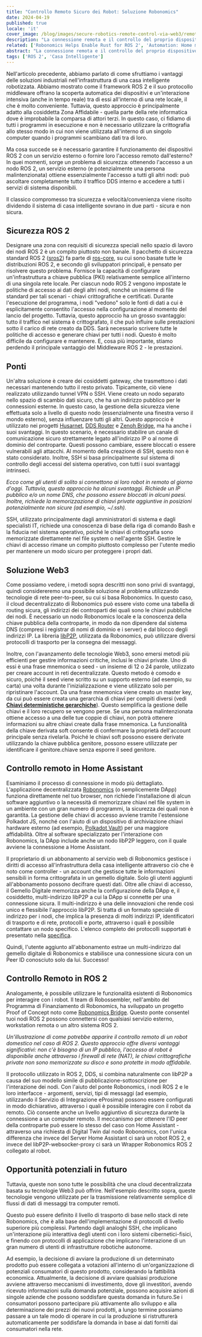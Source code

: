 ```yaml
---
title: "Controllo Remoto Sicuro dei Robot: Soluzione Robonomics"
date: 2024-04-19
published: true
locale: 'it'
cover_image: /blog/images/secure-robotics-remote-control-via-web3/remote_control_cover.png
description: "La connessione remota e il controllo del proprio dispositivo intelligente sono funzionalità molto popolari tra gli utenti. Tuttavia, compiti apparentemente banali come questi causano ancora molte difficoltà agli utenti inesperti, dalle problematiche legate al NAT ai problemi di sicurezza. In un nuovo articolo, mostreremo come queste difficoltà possano essere superate con l'aiuto di Robonomics."
related: ['Robonomics Helps Enable Rust for ROS 2', 'Automation: Home meets Industrial']
abstract: "La connessione remota e il controllo del proprio dispositivo intelligente sono funzionalità molto popolari tra gli utenti. Tuttavia, compiti apparentemente banali come questi causano ancora molte difficoltà agli utenti inesperti, dalle problematiche legate al NAT ai problemi di sicurezza. In un nuovo articolo, mostreremo come queste difficoltà possano essere superate con l'aiuto di Robonomics."
tags: ['ROS 2', 'Casa Intelligente']
---
```


Nell'articolo precedente, abbiamo parlato di come sfruttiamo i vantaggi delle soluzioni industriali nell'infrastruttura di una casa intelligente robotizzata. Abbiamo mostrato come il framework ROS 2 e il suo protocollo middleware offrano la scoperta automatica dei dispositivi e un'interazione intensiva (anche in tempo reale) tra di essi all'interno di una rete locale, il che è molto conveniente. Tuttavia, questo approccio è principalmente adatto alla cosiddetta Zona Affidabile - quella parte della rete informatica dove è improbabile la comparsa di attori terzi. In questo caso, ci fidiamo di tutti i programmi in esecuzione e non è necessario utilizzare la crittografia allo stesso modo in cui non viene utilizzata all'interno di un singolo computer quando i programmi scambiano dati tra di loro.

Ma cosa succede se è necessario garantire il funzionamento dei dispositivi ROS 2 con un servizio esterno o fornire loro l'accesso remoto dall'esterno? In quei momenti, sorge un problema di sicurezza: ottenendo l'accesso a un nodo ROS 2, un servizio esterno (e potenzialmente una persona malintenzionata) ottiene essenzialmente l'accesso a tutti gli altri nodi: può ascoltare completamente tutto il traffico DDS interno e accedere a tutti i servizi di sistema disponibili.

Il classico compromesso tra sicurezza e velocità/convenienza viene risolto dividendo il sistema di casa intelligente sovrano in due parti - sicura e non sicura.

## Sicurezza ROS 2

Designare una zona con requisiti di sicurezza speciali nello spazio di lavoro dei nodi ROS 2 è un compito piuttosto non banale. Il pacchetto di sicurezza standard ROS 2 ([sros2](https://docs.ros.org/it/rolling/Concepts/Intermediate/About-Security.html)) fa parte di [ros-core](https://ros.org/reps/rep-2001.html#id32), su cui sono basate tutte le distribuzioni ROS 2, e secondo gli sviluppatori principali, è pensato per risolvere questo problema. Fornisce la capacità di configurare un'infrastruttura a chiave pubblica (PKI) relativamente semplice all'interno di una singola rete locale. Per ciascun nodo ROS 2 vengono impostate le politiche di accesso ai dati degli altri nodi, nonché un insieme di file standard per tali scenari - chiavi crittografiche e certificati. Durante l'esecuzione del programma, i nodi "vedono" solo le fonti di dati a cui è esplicitamente consentito l'accesso nella configurazione al momento del lancio del progetto. Tuttavia, questo approccio ha un grosso svantaggio: tutto il traffico nel sistema è crittografato, il che può influire sulle prestazioni sotto il carico di rete creato da DDS. Sarà necessario scrivere tutte le politiche di accesso e generare chiavi per tutti i nodi. Questo è molto difficile da configurare e mantenere. E, cosa più importante, stiamo perdendo il principale vantaggio del Middleware ROS 2 - le prestazioni.

## Ponti

Un'altra soluzione è creare dei cosiddetti gateway, che trasmettono i dati necessari mantenendo tutto il resto privato. Tipicamente, ciò viene realizzato utilizzando tunnel VPN o SSH. Viene creato un nodo separato nello spazio di scambio dati sicuro, che ha un indirizzo pubblico per le connessioni esterne. In questo caso, la gestione della sicurezza viene effettuata solo a livello di questo nodo (essenzialmente una finestra verso il mondo esterno), senza influenzare tutti gli altri. Questo approccio è utilizzato nei progetti [Husarnet](https://github.com/husarnet/husarnet), [DDS Router](https://github.com/eProsima/DDS-Router) e [Zenoh Bridge](https://github.com/eclipse-zenoh/zenoh-plugin-ros2dds), ma ha anche i suoi svantaggi. In questo scenario, è necessario stabilire un canale di comunicazione sicuro strettamente legato all'indirizzo IP o al nome di dominio del controparte. Questi possono cambiare, essere bloccati o essere vulnerabili agli attacchi. Al momento della creazione di SSH, questo non è stato considerato. Inoltre, SSH si basa principalmente sul sistema di controllo degli accessi del sistema operativo, con tutti i suoi svantaggi intrinseci.

<RbImage zoom src="/blog/images/secure-robotics-remote-control-via-web3/remote_control_legacy_approach.png" alt="Controllo remoto classico tramite IP pubblico e SSH/VPN" />

*Ecco come gli utenti di solito si connettono ai loro robot in remoto al giorno d'oggi. Tuttavia, questo approccio ha alcuni svantaggi. Richiede un IP pubblico e/o un nome DNS, che possono essere bloccati in alcuni paesi. Inoltre, richiede la memorizzazione di chiavi private aggiuntive in posizioni potenzialmente non sicure (ad esempio, ~/.ssh).*

SSH, utilizzato principalmente dagli amministratori di sistema e dagli specialisti IT, richiede una conoscenza di base della riga di comando Bash e la fiducia nel sistema operativo, poiché le chiavi di crittografia sono memorizzate direttamente nel file system o nell'agente SSH. Gestire le chiavi di accesso rimane un compito piuttosto complesso per l'utente medio per mantenere un modo sicuro per proteggere i propri dati.

## Soluzione Web3

Come possiamo vedere, i metodi sopra descritti non sono privi di svantaggi, quindi considereremo una possibile soluzione al problema utilizzando tecnologie di rete peer-to-peer, su cui si basa Robonomics. In questo caso, il cloud decentralizzato di Robonomics può essere visto come una tabella di routing sicura, gli indirizzi dei controparti dei quali sono le chiavi pubbliche dei nodi. È necessario un nodo Robonomics locale e la conoscenza della chiave pubblica della controparte, in modo da non dipendere dal sistema DNS (compresi i registrar di nomi di dominio e i server) e dal blocco degli indirizzi IP. La libreria [libP2P](https://libp2p.io/), utilizzata da Robonomics, può utilizzare diversi protocolli di trasporto per la consegna dei messaggi.

Inoltre, con l'avanzamento delle tecnologie Web3, sono emersi metodi più efficienti per gestire informazioni critiche, inclusi le chiavi private. Uno di essi è una frase mnemonica o seed - un insieme di 12 o 24 parole, utilizzato per creare account in reti decentralizzate. Questo metodo è comodo e sicuro, poiché il seed viene scritto su un supporto esterno (ad esempio, su carta) una volta durante l'inizializzazione e viene utilizzato solo per ripristinare l'account. Da una frase mnemonica viene creato un master key, da cui può essere creata una gerarchia di chiavi per compiti diversi (vedi **[Chiavi deterministiche gerarchiche](https://docs.substrate.io/reference/command-line-tools/subkey/#hierarchical-deterministic-keys)**). Questo semplifica la gestione delle chiavi e il loro recupero se vengono perse. Se una persona malintenzionata ottiene accesso a una delle tue coppie di chiavi, non potrà ottenere informazioni su altre chiavi create dalla frase mnemonica. La funzionalità della chiave derivata soft consente di confermare la proprietà dell'account principale senza rivelarla. Poiché le chiavi soft possono essere derivate utilizzando la chiave pubblica genitore, possono essere utilizzate per identificare il genitore.chiave senza esporre il seed genitore.

## Controllo remoto in Home Assistant

Esaminiamo il processo di connessione in modo più dettagliato. L'applicazione decentralizzata [Robonomics](https://robonomics.app/) (o semplicemente DApp) funziona direttamente nel tuo browser, non richiede l'installazione di alcun software aggiuntivo o la necessità di memorizzare chiavi nel file system in un ambiente con un gran numero di programmi, la sicurezza dei quali non è garantita. La gestione delle chiavi di accesso avviene tramite l'estensione Polkadot JS, nonché con l'aiuto di un dispositivo di archiviazione chiavi hardware esterno (ad esempio, [Polkadot Vault](https://wiki.polkadot.network/docs/polkadot-vault)) per una maggiore affidabilità. Oltre al software specializzato per l'interazione con Robonomics, la DApp include anche un nodo libP2P leggero, con il quale avviene la connessione a Home Assistant.

<RbImage zoom src="/blog/images/secure-robotics-remote-control-via-web3/robonomics_home_assistant_usecase.png" alt="Controllo Remoto in Home Assistant" />

Il proprietario di un abbonamento al servizio web di Robonomics gestisce i diritti di accesso all'infrastruttura della casa intelligente attraverso ciò che è noto come controller - un account che gestisce tutte le informazioni sensibili in forma crittografata in un gemello digitale. Solo gli utenti aggiunti all'abbonamento possono decifrare questi dati. Oltre alle chiavi di accesso, il Gemello Digitale memorizza anche la configurazione della DApp e, il cosiddetto, multi-indirizzo libP2P a cui la DApp si connette per una connessione sicura. Il multi-indirizzo è una delle innovazioni che rende così unico e flessibile l'approccio libP2P. Si tratta di un formato speciale di indirizzo per i nodi, che implica la presenza di molti indirizzi IP, identificatori di trasporto e di rete, protocolli e porte, attraverso i quali è possibile contattare un nodo specifico. L'elenco completo dei protocolli supportati è presentato nella [specifica](https://github.com/multiformats/multiaddr/blob/master/protocols.csv).

Quindi, l'utente aggiunto all'abbonamento estrae un multi-indirizzo dal gemello digitale di Robonomics e stabilisce una connessione sicura con un Peer ID conosciuto solo da lui. Successo!

## Controllo Remoto in ROS 2

Analogamente, è possibile utilizzare le funzionalità esistenti di Robonomics per interagire con i robot. Il team di Robossembler, nell'ambito del Programma di Finanziamento di Robonomics, ha sviluppato un progetto Proof of Concept noto come [Robonomics Bridge](https://gitlab.com/robossembler/robonomics_bridge). Questo ponte consenteI tuoi nodi ROS 2 possono connettersi con qualsiasi servizio esterno, workstation remota o un altro sistema ROS 2.

<RbImage zoom src="/blog/images/secure-robotics-remote-control-via-web3/robonomics_ros2_usecase.png" alt="Controllo remoto ROS 2 con Robonomics" />

*Un'illustrazione di come potrebbe apparire il controllo remoto di un robot domestico nel caso di ROS 2. Questo approccio offre diversi vantaggi significativi: non c'è bisogno di un IP pubblico, l'accesso al robot è disponibile anche attraverso i firewall di rete (NAT), le chiavi crittografiche private non sono memorizzate su disco e sono protette in modo affidabile.*

Il protocollo utilizzato in ROS 2, DDS, si combina naturalmente con libP2P a causa del suo modello simile di pubblicazione-sottoscrizione per l'interazione dei nodi. Con l'aiuto del ponte Robonomics, i nodi ROS 2 e le loro interfacce - argomenti, servizi, tipi di messaggi (ad esempio, utilizzando il Servizio di Integrazione eProsima) possono essere configurati in modo dichiarativo, attraverso i quali è possibile interagire con il robot da remoto. Ciò consente anche un livello aggiuntivo di sicurezza durante la connessione a un computer remoto. Il meccanismo per ottenere l'ID peer della controparte può essere lo stesso del caso con Home Assistant - attraverso una richiesta di Digital Twin dal nodo Robonomics, con l'unica differenza che invece del Server Home Assistant ci sarà un robot ROS 2, e invece del libP2P-websocker-proxy ci sarà un Wrapper Robonomics ROS 2 collegato al robot.

## Opportunità potenziali in futuro

Tuttavia, queste non sono tutte le possibilità che una cloud decentralizzata basata su tecnologie Web3 può offrire. Nell'esempio descritto sopra, queste tecnologie vengono utilizzate per la trasmissione relativamente semplice di flussi di dati di messaggi tra computer remoti.

Questo può essere definito il livello di trasporto di base nello stack di rete Robonomics, che è alla base dell'implementazione di protocolli di livello superiore più complessi. Partendo dagli analoghi SSH, che implicano un'interazione più interattiva degli utenti con i loro sistemi cibernetici-fisici, e finendo con protocolli di applicazione che implicano l'interazione di un gran numero di utenti di infrastrutture robotiche autonome.

Ad esempio, la decisione di avviare la produzione di un determinato prodotto può essere collegata a votazioni all'interno di un'organizzazione di potenziali consumatori di questo prodotto, considerando la fattibilità economica. Attualmente, la decisione di avviare qualsiasi produzione avviene attraverso meccanismi di investimento, dove gli investitori, avendo ricevuto informazioni sulla domanda potenziale, possono acquisire azioni di singole aziende che possono soddisfare questa domanda in futuro.Se i consumatori possono partecipare più attivamente allo sviluppo e alla determinazione dei prezzi dei nuovi prodotti, a lungo termine possiamo passare a un tale modo di operare in cui la produzione si ristrutturerà automaticamente per soddisfare la domanda in base ai dati forniti dai consumatori nella rete.
